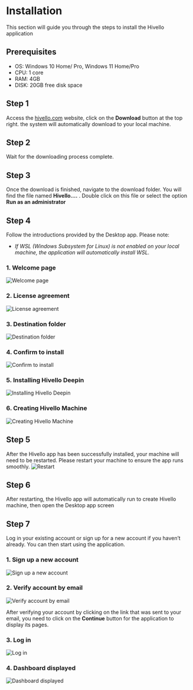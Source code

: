 # Installation

This section will guide you through the steps to install the Hivello application

## Prerequisites

- OS: Windows 10 Home/ Pro, Windows 11 Home/Pro
- CPU: 1 core
- RAM: 4GB
- DISK: 20GB free disk space

## Step 1

Access the [hivello.com](https://hivello.com/) website, click on the **Download** button at the top right. the system will automatically download to your local machine.

## Step 2

Wait for the downloading process complete.

## Step 3

Once the download is finished, navigate to the download folder. You will find the file named **Hivello....** . Double click on this file or select the option **Run as an administrator**

## Step 4

Follow the introductions provided by the Desktop app. Please note:
- _If WSL (Windows Subsystem for Linux) is not enabled on your local machine, the application will automatically install WSL._

### 1. Welcome page
![Welcome page](/images/installation/welcome-page.png)

### 2. License agreement
![License agreement](/images/installation/license-agreement.png)

### 3. Destination folder
![Destination folder](/images/installation/destination-folder.png)

### 4. Confirm to install
![Confirm to install](/images/installation/confirm-to-install.png)

### 5. Installing Hivello Deepin
![Installing Hivello Deepin](/images/installation/installing-hivello-deepin.png)

### 6. Creating Hivello Machine
![Creating Hivello Machine](/images/installation/creating-hivello-machine.png)

## Step 5

After the Hivello app has been successfully installed, your machine will need to be restarted. Please restart your machine to ensure the app runs smoothly.
![Restart](/images/installation/step-5.png)

## Step 6

After restarting, the Hivello app will automatically run to create Hivello machine, then open the Desktop app screen

## Step 7

Log in your existing account or sign up for a new account if you haven’t already. You can then start using the application.

### 1. Sign up a new account

![Sign up a new account](/images/installation/sign-up-a-new-account.png)

### 2. Verify account by email

![Verify account by email](/images/installation/verify-account-by-email.png)

After verifying your account by clicking on the link that was sent to your email, you need to click on the **Continue** button for the application to display its pages.

### 3. Log in

![Log in](/images/installation/login.png)

### 4. Dashboard displayed

![Dashboard displayed](/images/installation/dashboard-displayed.png)


